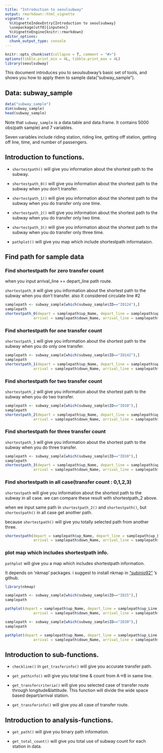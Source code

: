 ```yaml
---
title: "Introduction to seoulsubway"
output: rmarkdown::html_vignette
vignette: >
  %\VignetteIndexEntry{Introduction to seoulsubway}
  \usepackage[utf8]{inputenc}
  %\VignetteEngine{knitr::rmarkdown}
editor_options: 
  chunk_output_type: console
---
```


```r
knitr::opts_chunk$set(collapse = T, comment = "#>")
options(tibble.print_min = 4L, tibble.print_max = 4L)
library(seoulsubway)
```

This document introduces you to seoulsubway's basic set of tools, and shows you how to apply them to sample data("subway_sample").


## Data: subway_sample

```r
data("subway_sample")
dim(subway_sample)
head(subway_sample)
```
Note that `subway_sample` is a data.table and data.frame. It contains 5000 obs(path sample) and 7 variables. 

Seven variables include riding station, riding line, getting off station, getting off line, time, and number of passengers.

## Introduction to functions.

* `shortestpath()` will give you information about the shortest path to the subway.

* `shortestpath_0()` will give you information about the shortest path to the subway when you don't transfer.

* `shortestpath_1()` will give you information about the shortest path to the subway when you do transfer only one time.

* `shortestpath_2()` will give you information about the shortest path to the subway when you do transfer only two time.

* `shortestpath_3()` will give you information about the shortest path to the subway when you do transfer only three time.

* `pathplot()` will give you map which include shortestpath informataion. 


## Find path for sample data

### Find shortestpath for zero transfer count

when you input arrival_line == depart_line path route.

`shortestpath_0` will give you information about the shortest path to the subway when you don't transfer. also It considered circulate line #2

```r
samplepath <- subway_sample[which(subway_sample$ID=="ID124"),]
samplepath
shortestpath_0(depart = samplepath$up_Name, depart_line = samplepath$up_Line,
             arrival = samplepath$down_Name, arrival_line = samplepath$down_Line)
```

### Find shortestpath for one transfer count

`shortestpath_1` will give you information about the shortest path to the subway when you do only one transfer. 

```r
samplepath <- subway_sample[which(subway_sample$ID=="ID142"),]
samplepath
shortestpath_1(depart = samplepath$up_Name, depart_line = samplepath$up_Line,
             arrival = samplepath$down_Name, arrival_line = samplepath$down_Line)
```


### Find shortestpath for two transfer count

`shortestpath_2` will give you information about the shortest path to the subway when you do two transfer.

```r
samplepath <- subway_sample[which(subway_sample$ID=="ID10"),]
samplepath
shortestpath_2(depart = samplepath$up_Name, depart_line = samplepath$up_Line,
             arrival = samplepath$down_Name, arrival_line = samplepath$down_Line)
```


### Find shortestpath for three transfer count

`shortestpath_3` will give you information about the shortest path to the subway when you do three transfer.

```r
samplepath <- subway_sample[which(subway_sample$ID=="ID10"),]
samplepath
shortestpath_3(depart = samplepath$up_Name, depart_line = samplepath$up_Line,
             arrival = samplepath$down_Name, arrival_line = samplepath$down_Line)
```

### Find shortestpath in all case(transfer count : 0,1,2,3)

`shortestpath` will give you information about the shortest path to the subway in all case. 
we can compare these result with shortestpath_2 above.

when we input same path in `shortestpath_2()` and `shortestpath()`, but `shortestpath()` in all case get another path.

because `shortestpath()` will give you totally selected path from another three.

```r
shortestpath(depart = samplepath$up_Name, depart_line = samplepath$up_Line,
             arrival = samplepath$down_Name, arrival_line = samplepath$down_Line)
```


### plot map which includes shortestpath info.

`pathplot` will give you a map which includes shortestpath information.

It depends on 'nkmap' packages. i suggest to install nkmap in ["subinjo92"](https://github.com/subinjo92/nkmap) 's github.

```r
library(nkmap)

samplepath <- subway_sample[which(subway_sample$ID=="ID15"),]
samplepath

pathplot(depart = samplepath$up_Name, depart_line = samplepath$up_Line,
             arrival = samplepath$down_Name, arrival_line = samplepath$down_Line, naver_secret, naver_key, kakao_key, zoom =8)

samplepath <- subway_sample[which(subway_sample$ID=="ID30"),]
samplepath

pathplot(depart = samplepath$up_Name, depart_line = samplepath$up_Line,
             arrival = samplepath$down_Name, arrival_line = samplepath$down_Line, naver_secret, naver_key, kakao_key, zoom =7)
```


## Introduction to sub-functions.

* `checkline()` in `get_trasferinfo()` will give you accurate transfer path.

* `get_pathinfo()` will give you total time & count from A->B in same line.

* `get_transfercriteria()` will give you selected case of transfer route through longitude&lattitude. This function will divide the wide space based depart/arrival station.

* `get_transferinfo()` will give you all case of transfer route.

## Introduction to analysis-functions.

* `get_path()` will give you binary path information.

* `get_total_count()` will give you total use of subway count for each station in data.
